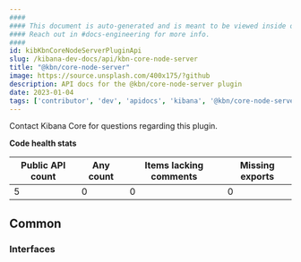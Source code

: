 ```yaml
---
####
#### This document is auto-generated and is meant to be viewed inside our experimental, new docs system.
#### Reach out in #docs-engineering for more info.
####
id: kibKbnCoreNodeServerPluginApi
slug: /kibana-dev-docs/api/kbn-core-node-server
title: "@kbn/core-node-server"
image: https://source.unsplash.com/400x175/?github
description: API docs for the @kbn/core-node-server plugin
date: 2023-01-04
tags: ['contributor', 'dev', 'apidocs', 'kibana', '@kbn/core-node-server']
---
```




Contact Kibana Core for questions regarding this plugin.

**Code health stats**

| Public API count  | Any count | Items lacking comments | Missing exports |
|-------------------|-----------|------------------------|-----------------|
| 5 | 0 | 0 | 0 |

## Common

### Interfaces
<DocDefinitionList data={kbnCoreNodeServerObj.common.interfaces}/>

